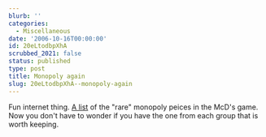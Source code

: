 ```yaml
---
blurb: ''
categories:
  - Miscellaneous
date: '2006-10-16T00:00:00'
id: 20eLtodbpXhA
scrubbed_2021: false
status: published
type: post
title: Monopoly again
slug: 20eLtodbpXhA--monopoly-again
---
```


Fun internet thing.
[A list](http://www.amazing-bargains.com/mcdonalds2006.html) of the
"rare" monopoly peices in the McD's game. Now you don't have to
wonder if you have the one from each group that is worth keeping.
